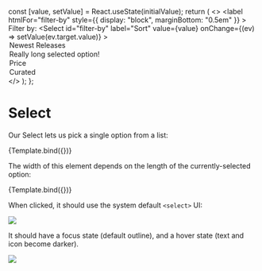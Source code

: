 
<Meta title="Select" component={ManagedSelect} />

  const [value, setValue] = React.useState(initialValue);
  return (
    <>
      <label
        htmlFor="filter-by"
        style={{ display: "block", marginBottom: "0.5em" }}
      >
        Filter by:
      </label>
      <Select
        id="filter-by"
        label="Sort"
        value={value}
        onChange={(ev) => setValue(ev.target.value)}
      >
        <option value="newest">Newest Releases</option>
        <option value="long">Really long selected option!</option>
        <option value="price">Price</option>
        <option value="curated">Curated</option>
      </Select>
    </>
  );
};


# Select

Our Select lets us pick a single option from a list:

<Canvas>
  <Story name="default" args={{ initiaValue: "newest" }}>
    {Template.bind({})}
  </Story>
</Canvas>

The width of this element depends on the length of the currently-selected option:

<Canvas>
  <Story name="long" args={{ initialValue: "long" }}>
    {Template.bind({})}
  </Story>
</Canvas>

When clicked, it should use the system default `<select>` UI:

![](/native.png)

It should have a focus state (default outline), and a hover state (text and icon become darker).

![](/states.png)
